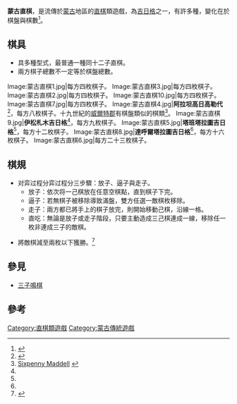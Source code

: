 '''蒙古直棋'''，是流傳於[[蒙古|蒙古]]地區的[[直棋|直棋]]類遊戲，為[[吉日格|吉日格]]之一，有許多種，變化在於棋盤與棋數<ref name="蒙古族“吉日格”棋戏">{{cite journal |author=吴岚|title=〈蒙古族“吉日格”棋戏〉|journal=《内蒙古文物考古》 |issue=2000年02期|date=2002|publisher=内蒙古自治区文物考古研究所|location=中國|language=zh-cn| }}</ref>。

==棋具==
*具多種型式，最普通一種同十二子直棋。
*兩方棋子總數不一定等於棋盤總數。
<gallery>
Image:蒙古直棋1.jpg|每方四枚棋子。
Image:蒙古直棋3.jpg|每方四枚棋子。
Image:蒙古直棋2.jpg|每方四枚棋子。
Image:蒙古直棋10.jpg|每方四枚棋子。
Image:蒙古直棋7.jpg|每方四枚棋子。
Image:蒙古直棋4.jpg|'''阿拉坦高日高勒代'''<ref name="蒙古象棋">{{cite book |author=彭楚克林青 |title=《蒙古象棋》 |date=2006-12 |publisher=鄂爾多斯學研究會 |location=中國|language=zh-cn| }}</ref>，每方八枚棋子。十九世紀的[[威爾特郡|威爾特郡]]有棋盤類似的棋類<ref>[http://boardgames.cyningstan.org.uk/game.php?id=110 Sixpenny Maddell] {{webarchive|url=https://web.archive.org/web/20110518075952/http://boardgames.cyningstan.org.uk/game.php?id=110 |date=2011-05-18 }}</ref>。
Image:蒙古直棋9.jpg|'''伊松札木吉日格'''<ref name="蒙古象棋"></ref>，每方九枚棋子。
Image:蒙古直棋5.jpg|'''塔班塔拉圖吉日格'''<ref name="蒙古象棋"></ref>，每方十二枚棋子。
Image:蒙古直棋8.jpg|'''達呼爾塔拉圖吉日格'''<ref name="蒙古象棋"></ref>，每方十六枚棋子。
Image:蒙古直棋6.jpg|每方二十三枚棋子。
</gallery>

==棋規==
*对弈过程分弈过程分三步驟：放子、逼子與走子。
**放子：依次将一己棋放在任意空棋點，直到棋子下完。
**逼子：若無棋子被移除導致滿盤，雙方任選一敵棋枚移除。
**走子：兩方都已將手上的棋子放完，則開始移動己棋，沿線一格。
**直吃：無論是放子或走子階段，只要主動造成三己棋連成一線，移除任一枚非連成三子的敵棋。

*將敵棋減至兩枚以下獲勝。<ref name="蒙古民族游乐文化">{{cite book |author=郑宏奎、国庆、陈丽琴 |title=《蒙古民族游乐文化》 |date=2008-03-01|publisher=方志出版社 |location=中國 |language=zh-cn|isbn=9787501022113 }}</REF>

==參見==
*[[三子鳴棋|三子鳴棋]]

==參考==
{{reflist}}

[[Category:直棋類遊戲|Category:直棋類遊戲]]
[[Category:蒙古傳統遊戲|Category:蒙古傳統遊戲]]